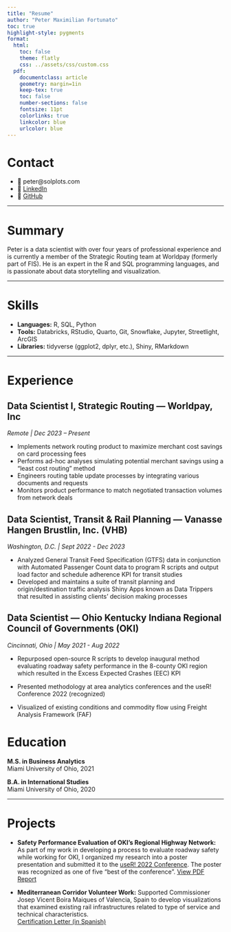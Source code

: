 ```yaml
---
title: "Resume"
author: "Peter Maximilian Fortunato"
toc: true
highlight-style: pygments
format: 
  html:
    toc: false
    theme: flatly
    css: ../assets/css/custom.css
  pdf:
    documentclass: article
    geometry: margin=1in
    keep-tex: true
    toc: false
    number-sections: false
    fontsize: 11pt
    colorlinks: true
    linkcolor: blue
    urlcolor: blue
---
```


# Contact

-   📧 peter\@solplots.com\
-   💼 [LinkedIn](https://www.linkedin.com/in/peter-m-f/)\
-   🐙 [GitHub](https://github.com/gira-solo)

------------------------------------------------------------------------

# Summary

Peter is a data scientist with over four years of professional experience and is currently a member of the Strategic Routing team at Worldpay (formerly part of FIS). He is an expert in the R and SQL programming languages, and is passionate about data storytelling and visualization.

------------------------------------------------------------------------

# Skills

-   **Languages:** R, SQL, Python
-   **Tools:** Databricks, RStudio, Quarto, Git, Snowflake, Jupyter, Streetlight, ArcGIS
-   **Libraries:** tidyverse (ggplot2, dplyr, etc.), Shiny, RMarkdown

------------------------------------------------------------------------

# Experience

## Data Scientist I, Strategic Routing --- Worldpay, Inc

*Remote \| Dec 2023 -- Present*

-   Implements network routing product to maximize merchant cost savings on card processing fees
-   Performs ad-hoc analyses simulating potential merchant savings using a "least cost routing" method
-   Engineers routing table update processes by integrating various documents and requests
-   Monitors product performance to match negotiated transaction volumes from network deals

## Data Scientist, Transit & Rail Planning --- Vanasse Hangen Brustlin, Inc. (VHB)

*Washington, D.C. \| Sept 2022 - Dec 2023*

-   Analyzed General Transit Feed Specification (GTFS) data in conjunction with Automated Passenger Count data to program R scripts and output load factor and schedule adherence KPI for transit studies
-   Developed and maintains a suite of transit planning and origin/destination traffic analysis Shiny Apps known as Data Trippers that resulted in assisting clients' decision making processes

## Data Scientist --- Ohio Kentucky Indiana Regional Council of Governments (OKI)

*Cincinnati, Ohio \| May 2021 - Aug 2022*

-   Repurposed open-source R scripts to develop inaugural method evaluating roadway safety performance in the 8-county OKI region which resulted in the Excess Expected Crashes (EEC) KPI

-   Presented methodology at area analytics conferences and the useR! Conference 2022 (recognized)

-   Visualized of existing conditions and commodity flow using Freight Analysis Framework (FAF)

# Education

**M.S. in Business Analytics**\
Miami University of Ohio, 2021

**B.A. in International Studies**\
Miami University of Ohio, 2020

------------------------------------------------------------------------

# Projects

-   **Safety Performance Evaluation of OKI's Regional Highway Network:** As part of my work in developing a process to evaluate roadway safety while working for OKI, I organized my research into a poster presentation and submitted it to the [useR! 2022 Conference](https://user2022.r-project.org/program/posters/). The poster was recognized as one of five "best of the conference". [View PDF Report](/assets/pdfs/Roadway%20Safety%20Poster%20V2.pdf)

-   **Mediterranean Corridor Volunteer Work:** Supported Commissioner Josep Vicent Boira Maiques of Valencia, Spain to develop visualizations that examined existing rail infrastructures related to type of service and technical characteristics.\
    [Certification Letter (in Spanish)](/assets/pdfs/carta_peter_fortunato.pdf)


